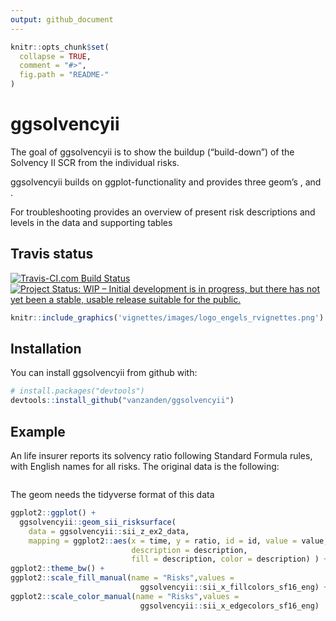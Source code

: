 ---
output: github_document
---

<!-- README.md is generated from README.Rmd. Please edit that file -->

```{r, echo = FALSE}
knitr::opts_chunk$set(
  collapse = TRUE,
  comment = "#>",
  fig.path = "README-"
)
```


# ggsolvencyii

The goal of ggsolvencyii is to show the buildup ("build-down") of the Solvency II SCR from the individual risks. 

ggsolvencyii builds on ggplot-functionality and provides three geom's \code{geom_sii_risksurface}, \code{geom_sii_riskoutline}  and \code{geom_sii_riskconnection}. 

For troubleshooting \code{\link{sii_debug}} provides an overview of present risk descriptions and levels in the data and supporting tables    

## Travis status
[![Travis-CI.com Build Status](https://travis-ci.com/vanzanden/ggsolvencyii.svg?branch=master)](https://travis-ci.com/vanzanden/ggsolvencyii)
[![Project Status: WIP – Initial development is in progress, but there has not yet been a stable, usable release suitable for the public.](https://www.repostatus.org/badges/latest/wip.svg)](https://www.repostatus.org/#wip)

<!-- 
[![Build status](https://ci.appveyor.com/api/projects/status/github/vanzanden/ggsolvencyii?branch=master)](https://ci.appveyor.com/project/vanzanden/ggsolvencyii/branch/master)
[![version](http://www.r-pkg.org/badges/version/ggsolvencyii)](https://CRAN.R-project.org/package=ggsolvencii)
![cranlogs](http://cranlogs.r-pkg.org./badges/ggsolvencyii)
[![codecov](https://codecov.io/gh/vanzanden/ggsolvencyii/branch/master/graph/badge.svg)](https://codecov.io/gh/vanzanden/ggsolvencyii)
-->


```{r, out.width='25%', fig.align='right', echo=FALSE, border = FALSE}
knitr::include_graphics('vignettes/images/logo_engels_rvignettes.png')
```


## Installation

You can install ggsolvencyii from github with:

```{r gh-installation, eval = FALSE}
# install.packages("devtools")
devtools::install_github("vanzanden/ggsolvencyii")
```

## Example
An life insurer reports its solvency ratio following Standard Formula rules, with English names for all risks. The original data is the following: 
```{r data, echo = FALSE}


```

The geom needs the tidyverse format of this data
```{r example}
ggplot2::ggplot() +
  ggsolvencyii::geom_sii_risksurface(
    data = ggsolvencyii::sii_z_ex2_data,
    mapping = ggplot2::aes(x = time, y = ratio, id = id, value = value, 
                           description = description, 
                           fill = description, color = description) ) +
ggplot2::theme_bw() +
ggplot2::scale_fill_manual(name = "Risks",values =    
                             ggsolvencyii::sii_x_fillcolors_sf16_eng) +
ggplot2::scale_color_manual(name = "Risks",values =
                             ggsolvencyii::sii_x_edgecolors_sf16_eng)

```
